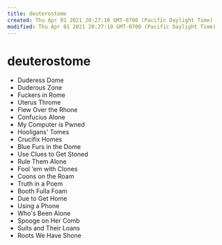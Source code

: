 ```yaml
---
title: deuterostome
created: Thu Apr 01 2021 20:27:10 GMT-0700 (Pacific Daylight Time)
modified: Thu Apr 01 2021 20:27:10 GMT-0700 (Pacific Daylight Time)
---
```


# deuterostome

- Duderess Dome
- Duderous Zone
- Fuckers in Rome
- Uterus Throme
- Flew Over the Rhone
- Confucius Alone
- My Computer is Pwned
- Hooligans' Tomes
- Crucifix Homes
- Blue Furs in the Dome
- Use Clues to Get Stoned
- Rule Them Alone
- Fool 'em with Clones
- Coons on the Roam
- Truth in a Poem
- Booth Fulla Foam
- Due to Get Home
- Using a Phone
- Who's Been Alone
- Spooge on Her Comb
- Suits and Their Loans
- Roots We Have Shone
